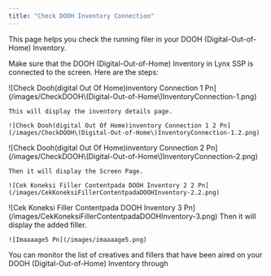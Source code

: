 ```yaml
---
title: "Check DOOH Inventory Connection"
---
```


This page helps you check the running filer in your DOOH (Digital-Out-of-Home) Inventory.

Make sure that the DOOH (Digital-Out-of-Home) Inventory in Lynx SSP is connected to the screen. Here are the steps:

<Steps>
  <Step title="Click the “Action” Button & Click “Edit”">
    ![Check Dooh(digital Out Of Home)inventory Connection 1 Pn](/images/CheckDOOH\(Digital-Out-of-Home\)InventoryConnection-1.png)

    This will display the inventory details page.

    ![Check Dooh(digital Out Of Home)inventory Connection 1 2 Pn](/images/CheckDOOH\(Digital-Out-of-Home\)InventoryConnection-1.2.png)
  </Step>
  <Step title="Click the “Screen” Tab">
    ![Check Dooh(digital Out Of Home)inventory Connection 2 Pn](/images/CheckDOOH\(Digital-Out-of-Home\)InventoryConnection-2.png)

    Then it will display the Screen Page.

    ![Cek Koneksi Filler Contentpada DOOH Inventory 2 2 Pn](/images/CekKoneksiFillerContentpadaDOOHInventory-2.2.png)
  </Step>
  <Step title="Click “Copy URL”">
    ![Cek Koneksi Filler Contentpada DOOH Inventory 3 Pn](/images/CekKoneksiFillerContentpadaDOOHInventory-3.png)
  </Step>
  <Step title="Open the URL in a browser tab">
    Then it will display the added filler.

    ![Imaaaage5 Pn](/images/imaaaage5.png)
  </Step>
</Steps>

You can monitor the list of creatives and fillers that have been aired on your DOOH (Digital-Out-of-Home) Inventory through

<Card title="Playlist & Playlog ↗" href="/guideline/screen-connection/html/playlist-playlog">
  
</Card>